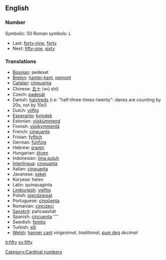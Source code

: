 ==English==

===Number===

Symbolic: 50
Roman symbols: L
*Last: [[forty-nine]], [[forty]]
*Next: [[fifty-one]], [[sixty]]

===Translations===

*[[Bosnian]]: pedeset
*[[Breton]]: [[hanter-kant]], [[pemont]]
*[[Catalan]]: [[cinquanta]]
*Chinese: [[五十]] (wǔ shí)
*Czech: [[padesát]]
*Danish: [[halvtreds]] (i.e: "half-three-times-twenty": danes are counting by 20s, not by 10s!)
*Dutch: [[vijftig]] {{f}}
*[[Esperanto]]: [[kvindek]]
*Estonian: [[viiskümmend]]
*Finnish: [[viisikymmentä]]
*French: [[cinquante]] {{m}}
*Frisian: [[fyftich]]
*German: [[fünfzig]] {{f}}
*Hebrew: [[חמשים]] {{f}}
*Hungarian: [[ötven]]
*Indonesian: [[lima puluh]]
*[[Interlingua]]: [[cinquanta]]
*Italian: [[cinquanta]] {{f}}
*Javanese: [[seket]]
*Koryese: helen
*Latin: quinquaginta
*[[Limburgish]]: [[vieftig]]
*Polish: [[pięćdziesiąt]]
*Portuguese: [[cinqüenta]]
*Romanian: [[cincizeci]]
*[[Sanskrit]]: pañcaashát
*Spanish: [[cincuenta]] ''''
*Swedish: [[femtio]]
*Turkish: [[elli]]
*[[Welsh]]: [[hanner cant]] ''vingesimal, traditional'', [[pum deg]] ''decimal''

[[Category:Cardinal numbers]]

[[it:fifty]]
[[sv:fifty]]
